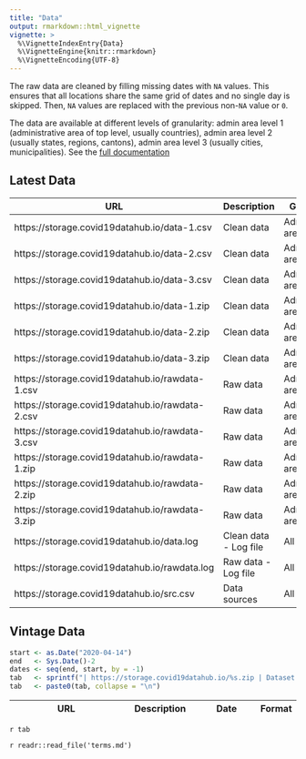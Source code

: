 ```yaml
---
title: "Data"
output: rmarkdown::html_vignette
vignette: >
  %\VignetteIndexEntry{Data}
  %\VignetteEngine{knitr::rmarkdown}
  %\VignetteEncoding{UTF-8}
---
```


The raw data are cleaned by filling missing dates with `NA` values. This ensures that all locations share the same grid of dates and no single day is skipped. Then, `NA` values are replaced with the previous non-`NA` value or `0`.

The data are available at different levels of granularity: admin area level 1 (administrative area of top level, usually countries), admin area level 2 (usually states, regions, cantons), admin area level 3 (usually cities, municipalities). See the [full documentation](/articles/doc/data.html)

## Latest Data

| URL                              | Description                                                  | Granularity | Format |
| ----------------------------------------------- | ----------------------- | --------------------------- | --- |
| https://storage.covid19datahub.io/data-1.csv | Clean data | Administrative area level 1 | CSV |
| https://storage.covid19datahub.io/data-2.csv | Clean data | Administrative area level 2 | CSV |
| https://storage.covid19datahub.io/data-3.csv | Clean data | Administrative area level 3 | CSV |
| https://storage.covid19datahub.io/data-1.zip | Clean data | Administrative area level 1 | ZIP |
| https://storage.covid19datahub.io/data-2.zip | Clean data | Administrative area level 2 | ZIP |
| https://storage.covid19datahub.io/data-3.zip | Clean data | Administrative area level 3 | ZIP |
| https://storage.covid19datahub.io/rawdata-1.csv | Raw data | Administrative area level 1 | CSV |
| https://storage.covid19datahub.io/rawdata-2.csv | Raw data | Administrative area level 2 | CSV |
| https://storage.covid19datahub.io/rawdata-3.csv | Raw data | Administrative area level 3 | CSV |
| https://storage.covid19datahub.io/rawdata-1.zip | Raw data | Administrative area level 1 | ZIP |
| https://storage.covid19datahub.io/rawdata-2.zip | Raw data | Administrative area level 2 | ZIP |
| https://storage.covid19datahub.io/rawdata-3.zip | Raw data | Administrative area level 3 | ZIP |
| https://storage.covid19datahub.io/data.log | Clean data - Log file | All levels | CSV |
| https://storage.covid19datahub.io/rawdata.log | Raw data - Log file | All levels | CSV |
| https://storage.covid19datahub.io/src.csv | Data sources | All levels | CSV |


## Vintage Data

```r
start <- as.Date("2020-04-14")
end   <- Sys.Date()-2
dates <- seq(end, start, by = -1)
tab   <- sprintf("| https://storage.covid19datahub.io/%s.zip | Dataset snapshot (vintage) | %s | ZIP |", dates, dates)
tab   <- paste0(tab, collapse = "\n")
```


| URL                              | Description                                                  | Date | Format |
| ----------------------------------------------- | --------------------------- | ----------------------- | --- |
`r tab`

`r readr::read_file('terms.md')`
